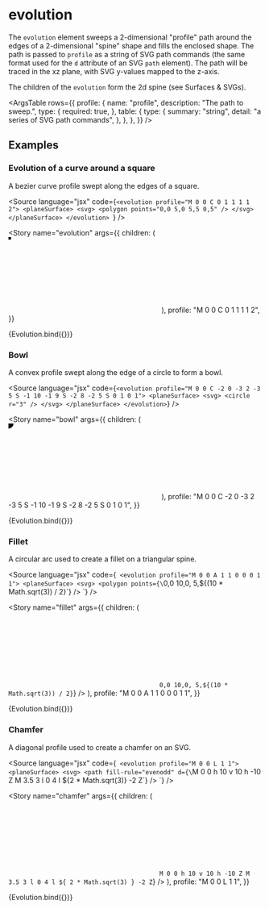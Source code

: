 
<Meta title="Reference/Constructions/Evolution" />

# evolution

The `evolution` element sweeps a 2-dimensional "profile" path around the edges of a 2-dimensional "spine" shape and fills the enclosed shape. The path is passed to `profile` as a string of SVG path commands (the same format used for the `d` attribute of an SVG `path` element). The path will be traced in the xz plane, with SVG y-values mapped to the z-axis.

The children of the `evolution` form the 2d spine (see <Link to="reference-surfaces-svgs--introduction">Surfaces & SVGs</Link>).

<ArgsTable
  rows={{
    profile: {
      name: "profile",
      description: "The path to sweep.",
      type: {
        required: true,
      },
      table: {
        type: {
          summary: "string",
          detail: "a series of SVG path commands",
        },
      },
    },
  }}
/>

## Examples


### Evolution of a curve around a square

A bezier curve profile swept along the edges of a square.

<Source
  language="jsx"
  code={`<evolution profile="M 0 0 C 0 1 1 1 1 2">
  <planeSurface>
    <svg>
      <polygon points="0,0 5,0 5,5 0,5" />
    </svg>
  </planeSurface>
</evolution>
`}
/>

<Story
  name="evolution"
  args={{
    children: (
      <planeSurface>
        <svg>
          <polygon points="0,0 5,0 5,5 0,5" />
        </svg>
      </planeSurface>
    ),
    profile: "M 0 0 C 0 1 1 1 1 2",
  }}
>
  {Evolution.bind({})}
</Story>

### Bowl

A convex profile swept along the edge of a circle to form a bowl.

<Source
  language="jsx"
  code={`
<evolution profile="M 0 0 C -2 0 -3 2 -3 5 S -1 10 -1 9 S -2 8 -2 5 S 0 1 0 1">
  <planeSurface>
    <svg>
      <circle r="3" />
    </svg>
  </planeSurface>
</evolution>
`}
/>

<Story
  name="bowl"
  args={{
    children: (
      <planeSurface>
        <svg>
          <circle r="10" />
        </svg>
      </planeSurface>
    ),
    profile: "M 0 0 C -2 0 -3 2 -3 5 S -1 10 -1 9 S -2 8 -2 5 S 0 1 0 1",
  }}
>
  {Evolution.bind({})}
</Story>

### Fillet

A circular arc used to create a fillet on a triangular spine.

<Source
  language="jsx"
  code={`
<evolution profile="M 0 0 A 1 1 0 0 0 1 1">
  <planeSurface>
    <svg>
      <polygon points={\`0,0 10,0, 5,\${(10 * Math.sqrt(3)) / 2}\`} />
    </svg>
  </planeSurface>
</evolution>
`}
/>

<Story
  name="fillet"
  args={{
    children: (
      <planeSurface>
        <svg>
          <polygon points={`0,0 10,0, 5,${(10 * Math.sqrt(3)) / 2}`} />
        </svg>
      </planeSurface>
    ),
    profile: "M 0 0 A 1 1 0 0 0 1 1",
  }}
>
  {Evolution.bind({})}
</Story>

### Chamfer

A diagonal profile used to create a chamfer on an SVG.

<Source
  language="jsx"
  code={`
  <evolution profile="M 0 0 L 1 1">
    <planeSurface>
      <svg>
        <path
          fill-rule="evenodd"
          d={\`M 0 0 h 10 v 10 h -10 Z M 3.5 3 l 0 4 l \${2 * Math.sqrt(3)} -2 Z\`}
        />
      </svg>
    </planeSurface>
  </evolution>
`}
/>

<Story
  name="chamfer"
  args={{
    children: (
      <planeSurface>
        <svg>
          <path
            fill-rule="evenodd"
            d={`M 0 0 h 10 v 10 h -10 Z M 3.5 3 l 0 4 l ${
              2 * Math.sqrt(3)
            } -2 Z`}
          />
        </svg>
      </planeSurface>
    ),
    profile: "M 0 0 L 1 1",
  }}
>
  {Evolution.bind({})}
</Story>
